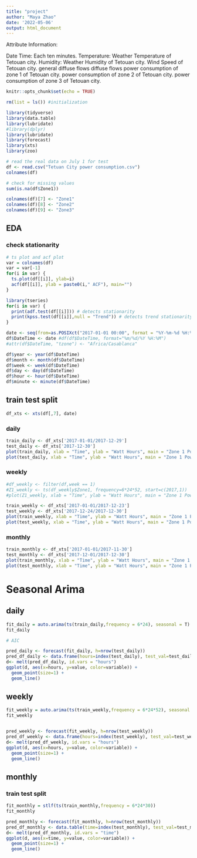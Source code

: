 ```yaml
---
title: "project"
author: "Maya Zhao"
date: '2022-05-06'
output: html_document
---
```



Attribute Information:

Date Time: Each ten minutes.
Temperature: Weather Temperature of Tetouan city.
Humidity: Weather Humidity of Tetouan city.
Wind Speed of Tetouan city.
general diffuse flows
diffuse flows
power consumption of zone 1 of Tetouan city.
power consumption of zone 2 of Tetouan city.
power consumption of zone 3 of Tetouan city.

```r
knitr::opts_chunk$set(echo = TRUE)
```

```r
rm(list = ls()) #initialization
```


```r
library(tidyverse)
library(data.table)
library(lubridate)
#library(dplyr)
library(lubridate)
library(forecast)
library(xts)
library(zoo)
```

```r
# read the real data on July 1 for test
df <- read.csv("Tetuan City power consumption.csv")
colnames(df)
```

```r
# check for missing values
sum(is.na(df$Zone1))
```


```r
colnames(df)[7] <- "Zone1"
colnames(df)[8] <- "Zone2"
colnames(df)[9] <- "Zone3"
```



## EDA
### check stationarity 
```r
# ts plot and acf plot
var = colnames(df)
var = var[-1]
for(i in var) {       
  ts.plot(df[[i]], ylab=i)
  acf(df[[i]], ylab = paste0(i," ACF"), main="")
}
```



```r
library(tseries)
for(i in var) {       
  print(adf.test(df[[i]])) # detects stationarity
  print(kpss.test(df[[i]],null = "Trend")) # detects trend stationarity
}
```


```r
date <- seq(from=as.POSIXct("2017-01-01 00:00", format = "%Y-%m-%d %H:%M"), length.out = nrow(df), by = "10 min")
df$DateTime <- date #df(df$DateTime, format="%m/%d/%Y %H:%M")
#attr(df$DateTime, "tzone") <- "Africa/Casablanca"

df$year <- year(df$DateTime)
df$month <- month(df$DateTime)
df$week <- week(df$DateTime)
df$day <- day(df$DateTime)
df$hour <- hour(df$DateTime)
df$minute <- minute(df$DateTime)
```

## train test split
```r
df_xts <- xts(df[,7], date) 
```

### daily
```r
train_daily <- df_xts['2017-01-01/2017-12-29']
test_daily <- df_xts['2017-12-30']
plot(train_daily, xlab = "Time", ylab = "Watt Hours", main = "Zone 1 Power Consumption")
plot(test_daily, xlab = "Time", ylab = "Watt Hours", main = "Zone 1 Power Consumption")
```

### weekly
```r
#df_weekly <- filter(df,week == 1)
#Z1_weekly <- ts(df_weekly$Zone1, frequency=6*24*52, start=c(2017,1))
#plot(Z1_weekly, xlab = "Time", ylab = "Watt Hours", main = "Zone 1 Power Consumption")
```


```r
train_weekly <- df_xts['2017-01-01/2017-12-23']
test_weekly <- df_xts['2017-12-24/2017-12-30']
plot(train_weekly, xlab = "Time", ylab = "Watt Hours", main = "Zone 1 Power Consumption")
plot(test_weekly, xlab = "Time", ylab = "Watt Hours", main = "Zone 1 Power Consumption")
```

### monthly
```r
train_monthly <- df_xts['2017-01-01/2017-11-30']
test_monthly <- df_xts['2017-12-01/2017-12-30']
plot(train_monthly, xlab = "Time", ylab = "Watt Hours", main = "Zone 1 Power Consumption")
plot(test_monthly, xlab = "Time", ylab = "Watt Hours", main = "Zone 1 Power Consumption")
```



# Seasonal Arima

## daily
```r
fit_daily = auto.arima(ts(train_daily,frequency = 6*24), seasonal = T)
fit_daily
```
```r
# AIC

```


```r
pred_daily <- forecast(fit_daily, h=nrow(test_daily))
pred_df_daily <- data.frame(hours=index(test_daily), test_val=test_daily[,1], pred_val=pred_daily$mean)
d<- melt(pred_df_daily, id.vars = "hours")
ggplot(d, aes(x=hours, y=value, color=variable)) + 
  geom_point(size=1) + 
  geom_line()
```



## weekly
```r
fit_weekly = auto.arima(ts(train_weekly,frequency = 6*24*52), seasonal = T)
fit_weekly
```

```r

```


```r
pred_weekly <- forecast(fit_weekly, h=nrow(test_weekly))
pred_df_weekly <- data.frame(hours=index(test_weekly), test_val=test_weekly[,1], pred_val=pred_weekly$mean)
d<- melt(pred_df_weekly, id.vars = "hours")
ggplot(d, aes(x=hours, y=value, color=variable)) + 
  geom_point(size=1) + 
  geom_line()
```


## monthly
### train test split
```r
fit_monthly = stlf(ts(train_monthly,frequency = 6*24*30))
fit_monthly
```
```r
pred_monthly <- forecast(fit_monthly, h=nrow(test_monthly))
pred_df_monthly <- data.table(time=index(test_monthly), test_val=test_monthly[,1], pred_val=pred_monthly$mean)
d<- melt(pred_df_monthly, id.vars = "time")
ggplot(d, aes(x=time, y=value, color=variable)) + 
  geom_point(size=1) + 
  geom_line()
```








```r

```








































